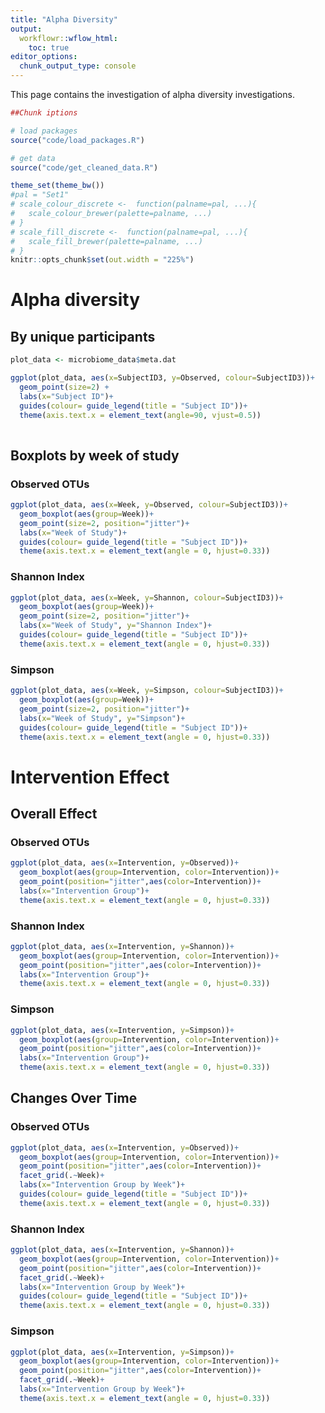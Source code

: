 ```yaml
---
title: "Alpha Diversity"
output:
  workflowr::wflow_html:
    toc: true
editor_options:
  chunk_output_type: console
---
```


This page contains the investigation of alpha diversity investigations.

```r
##Chunk iptions

# load packages
source("code/load_packages.R")

# get data
source("code/get_cleaned_data.R")

theme_set(theme_bw())
#pal = "Set1"
# scale_colour_discrete <-  function(palname=pal, ...){
#   scale_colour_brewer(palette=palname, ...)
# }
# scale_fill_discrete <-  function(palname=pal, ...){
#   scale_fill_brewer(palette=palname, ...)
# }
knitr::opts_chunk$set(out.width = "225%")
```


# Alpha diversity

## By unique participants

```r

plot_data <- microbiome_data$meta.dat

ggplot(plot_data, aes(x=SubjectID3, y=Observed, colour=SubjectID3))+
  geom_point(size=2) +
  labs(x="Subject ID")+
  guides(colour= guide_legend(title = "Subject ID"))+
  theme(axis.text.x = element_text(angle=90, vjust=0.5))
  


```


## Boxplots by week of study

### Observed OTUs

```r

ggplot(plot_data, aes(x=Week, y=Observed, colour=SubjectID3))+
  geom_boxplot(aes(group=Week))+
  geom_point(size=2, position="jitter")+
  labs(x="Week of Study")+
  guides(colour= guide_legend(title = "Subject ID"))+
  theme(axis.text.x = element_text(angle = 0, hjust=0.33))


```

### Shannon Index

```r

ggplot(plot_data, aes(x=Week, y=Shannon, colour=SubjectID3))+
  geom_boxplot(aes(group=Week))+
  geom_point(size=2, position="jitter")+
  labs(x="Week of Study", y="Shannon Index")+
  guides(colour= guide_legend(title = "Subject ID"))+
  theme(axis.text.x = element_text(angle = 0, hjust=0.33))


```

### Simpson

```r

ggplot(plot_data, aes(x=Week, y=Simpson, colour=SubjectID3))+
  geom_boxplot(aes(group=Week))+
  geom_point(size=2, position="jitter")+
  labs(x="Week of Study", y="Simpson")+
  guides(colour= guide_legend(title = "Subject ID"))+
  theme(axis.text.x = element_text(angle = 0, hjust=0.33))


```

# Intervention Effect

## Overall Effect

### Observed OTUs

```r

ggplot(plot_data, aes(x=Intervention, y=Observed))+
  geom_boxplot(aes(group=Intervention, color=Intervention))+
  geom_point(position="jitter",aes(color=Intervention))+
  labs(x="Intervention Group")+
  theme(axis.text.x = element_text(angle = 0, hjust=0.33))


```

### Shannon Index

```r

ggplot(plot_data, aes(x=Intervention, y=Shannon))+
  geom_boxplot(aes(group=Intervention, color=Intervention))+
  geom_point(position="jitter",aes(color=Intervention))+
  labs(x="Intervention Group")+
  theme(axis.text.x = element_text(angle = 0, hjust=0.33))


```

### Simpson

```r

ggplot(plot_data, aes(x=Intervention, y=Simpson))+
  geom_boxplot(aes(group=Intervention, color=Intervention))+
  geom_point(position="jitter",aes(color=Intervention))+
  labs(x="Intervention Group")+
  theme(axis.text.x = element_text(angle = 0, hjust=0.33))


```

## Changes Over Time

### Observed OTUs

```r

ggplot(plot_data, aes(x=Intervention, y=Observed))+
  geom_boxplot(aes(group=Intervention, color=Intervention))+
  geom_point(position="jitter",aes(color=Intervention))+
  facet_grid(.~Week)+
  labs(x="Intervention Group by Week")+
  guides(colour= guide_legend(title = "Subject ID"))+
  theme(axis.text.x = element_text(angle = 0, hjust=0.33))


```

### Shannon Index

```r

ggplot(plot_data, aes(x=Intervention, y=Shannon))+
  geom_boxplot(aes(group=Intervention, color=Intervention))+
  geom_point(position="jitter",aes(color=Intervention))+
  facet_grid(.~Week)+
  labs(x="Intervention Group by Week")+
  guides(colour= guide_legend(title = "Subject ID"))+
  theme(axis.text.x = element_text(angle = 0, hjust=0.33))


```

### Simpson

```r

ggplot(plot_data, aes(x=Intervention, y=Simpson))+
  geom_boxplot(aes(group=Intervention, color=Intervention))+
  geom_point(position="jitter",aes(color=Intervention))+
  facet_grid(.~Week)+
  labs(x="Intervention Group by Week")+
  theme(axis.text.x = element_text(angle = 0, hjust=0.33))


```

